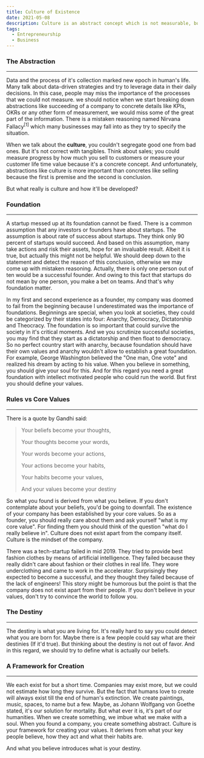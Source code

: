 ```yaml
---
title: Culture of Existence
date: 2021-05-08
description: Culture is an abstract concept which is not measurable, but has is a key element of all societies including businesses.
tags:
  - Entrepreneurship
  - Business
---
```


### The Abstraction
---
Data and the process of it's collection marked new epoch in human's life. Many talk about data-driven strategies and try to leverage data
in their daily decisions. In this case, people may miss the importance of the processes that we could not measure.
we should notice  when we start breaking down abstractions like succeeding of a company to concrete details like KPIs, OKRs or
any other form of measurement, we would miss some of the great part of the information. There is a mistaken reasoning named Nirvana Fallacy<sup>[1]</sup> which many businesses may fall
into as they try to specify the situation.

When we talk about the <b>culture</b>, you couldn't segregate good one from bad ones. But it's not correct with tangibles. Think about sales; you could measure progress by
how much you sell to customers or measure your customer life time value because it's a concrete concept. And unfortunately, abstractions like culture is more important than concretes like selling
because the first is premise and the second is conclusion.

But what really is culture and how it'll be developed?

### Foundation
---
A startup messed up at its foundation cannot be fixed. There is a common assumption that any investors or founders have about startups. The assumption is
about rate of success about startups. They think only 90 percent of startups would succeed. And based on this assumption, many take actions and risk their
assets, hope for an invaluable result. Albeit it is true, but actually this might not be helpful. We should deep down
to the statement and detect the reason of this conclusion, otherwise we may come up with mistaken reasoning.
Actually, there is only one person out of ten would be a successful founder.
And owing to this fact that startups do not mean by one person, you make a bet on teams. And that's why foundation matter.

In my first and second experience as a founder, my company was doomed to fail from the beginning because I underestimated was the importance of foundations.
Beginnings are special, when you look at societies, they could be categorized by their states into four: Anarchy, Democracy, Dictatorship and Theocracy.
The foundation is so important that could survive the society in it's critical moments. And we you scrutinize successful societies, you may find that they start
as a dictatorship and then float to democracy. So no perfect country start with anarchy, because foundation should have their own values and anarchy wouldn't allow to
establish a great foundation. For example, George Washington believed the "One man, One vote" and realized his dream by acting to his value. When you believe in something,
you should give your soul for this. And for this regard you need a great foundation with intellect motivated people who could run the world. But first you should define
your values.

### Rules vs Core Values
---
There is a quote by Gandhi said:
> Your beliefs become your thoughts,
>
>Your thoughts become your words,
>
>Your words become your actions,
>
>Your actions become your habits,
>
>Your habits become your values,
>
>And your values become your destiny

So what you found is derived from what you believe. If you don't contemplate about your beliefs, you'd be going to downfall. The existence of your company has been established
by your core values. So as a founder, you should really care about them and ask yourself "what is my core value". For finding them you should think of the question "what do I really believe in".
Culture does not exist apart from the company itself. Culture is the mindset of the company.

There was a tech-startup failed in mid 2019. They tried to provide best fashion clothes by means of artificial intelligence. They failed because they really
didn't care about fashion or their clothes in real life. They wore underclothing and came to work in the accelerator. Surprisingly they expected to become a successful, and they thought they failed because of the lack of engineers!
This story might be humorous but the point is that the company does not exist apart from their people. If you don't believe in your values, don't try to convince the world to follow you.

### The Destiny
---
The destiny is what you are living for. It's really hard to say you could detect what you are born for. Maybe there is a few people could say what are their destinies (If it'd true).
But thinking about the destiny is not out of favor. And in this regard, we should try to define what is actually our beliefs.

### A Framework for Creation
---
We each exist for but a short time. Companies may exist more, but we could not estimate how long they survive. But the fact that humans love to create will always exist till the end of human's extinction.
We create paintings, music, spaces, to name but a few. Maybe, as Johann Wolfgang von Goethe stated, it's our solution for mortality. But what ever it is, it's part of our humanities. When we create something,
we imbue what we make with a soul. When you found a company, you create something abstract. Culture is your framework for creating your values. It derives from what your key people believe, how they act and what their habits are.

And what you believe introduces what is your destiny.